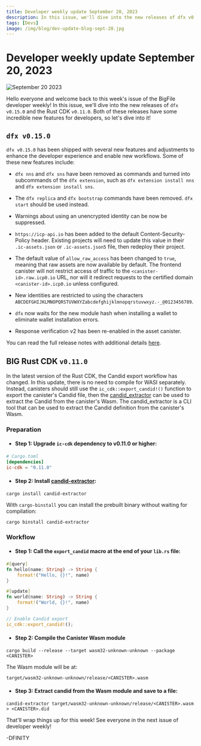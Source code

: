 ```yaml
---
title: Developer weekly update September 20, 2023
description: In this issue, we'll dive into the new releases of dfx v0.15.0 and the Rust CDK v0.11.0.
tags: [Devs]
image: /img/blog/dev-update-blog-sept-20.jpg
---
```


# Developer weekly update September 20, 2023

![September 20 2023](../../static/img/blog/dev-update-blog-sept-20.jpg)

Hello everyone and welcome back to this week's issue of the BigFile developer weekly! In this issue, we'll dive into the new releases of `dfx v0.15.0` and the Rust CDK `v0.11.0`. Both of these releases have some incredible new features for developers, so let's dive into it!


## `dfx v0.15.0`

`dfx v0.15.0` has been shipped with several new features and adjustments to enhance the developer experience and enable new workflows. Some of these new features include:

- `dfx nns` and `dfx sns` have been removed as commands and turned into subcommands of the `dfx extension`, such as `dfx extension install nns` and `dfx extension install sns`. 

- The `dfx replica` and `dfx bootstrap` commands have been removed. `dfx start` should be used instead. 

- Warnings about using an unencrypted identity can be now be suppressed. 

- `https://icp-api.io` has been added to the default Content-Security-Policy header. Existing projects will need to update this value in their `.ic-assets.json` or `.ic-assets.json5` file, then redeploy their project. 

- The default value of `allow_raw_access` has been changed to `true`, meaning that raw assets are now available by default. The frontend canister will not restrict access of traffic to the `<canister-id>.raw.icp0.io` URL, nor will it redirect requests to the certified domain `<canister-id>.icp0.io` unless configured.

- New identities are restricted to using the characters `ABCDEFGHIJKLMNOPQRSTUVWXYZabcdefghijklmnopqrstuvwxyz.-_@0123456789`.

- `dfx` now waits for the new module hash when installing a wallet to eliminate wallet installation errors.

- Response verification v2 has been re-enabled in the asset canister.

You can read the full release notes with additional details [here](https://github.com/dfinity/sdk/releases/tag/0.15.0).

## BIG Rust CDK `v0.11.0`

In the latest version of the Rust CDK, the Candid export workflow has changed. In this update, there is no need to compile for WASI separately.
Instead, canisters should still use the `ic_cdk::export_candid!()` function to export the canister's Candid file, then the [candid_extractor](https://github.com/dfinity/cdk-rs/tree/main/src/candid-extractor) can be used to extract the Candid from the canister's Wasm. The candid_extractor is a CLI tool that can be used to extract the Candid definition from the canister's Wasm. 

### Preparation

- #### Step 1: Upgrade `ic-cdk` dependency to v0.11.0 or higher:

```toml
# Cargo.toml
[dependencies]
ic-cdk = "0.11.0"
```

- #### Step 2: Install [candid-extractor](https://github.com/dfinity/cdk-rs/tree/main/src/candid-extractor):

```
cargo install candid-extractor
```

With `cargo-binstall` you can install the prebuilt binary without waiting for compilation:

```
cargo binstall candid-extractor
```

### Workflow

- #### Step 1: Call the `export_candid` macro at the end of your `lib.rs` file:

```rust
#[query]
fn hello(name: String) -> String {
    format!("Hello, {}!", name)
}

#[update]
fn world(name: String) -> String {
    format!("World, {}!", name)
}

// Enable Candid export
ic_cdk::export_candid!();
```

- #### Step 2: Compile the Canister Wasm module

```
cargo build --release --target wasm32-unknown-unknown --package <CANISTER>
```

The Wasm module will be at:

```
target/wasm32-unknown-unknown/release/<CANISTER>.wasm
```

- #### Step 3: Extract candid from the Wasm module and save to a file:

```
candid-extractor target/wasm32-unknown-unknown/release/<CANISTER>.wasm > <CANISTER>.did
```

That'll wrap things up for this week! See everyone in the next issue of developer weekly!

-DFINITY
